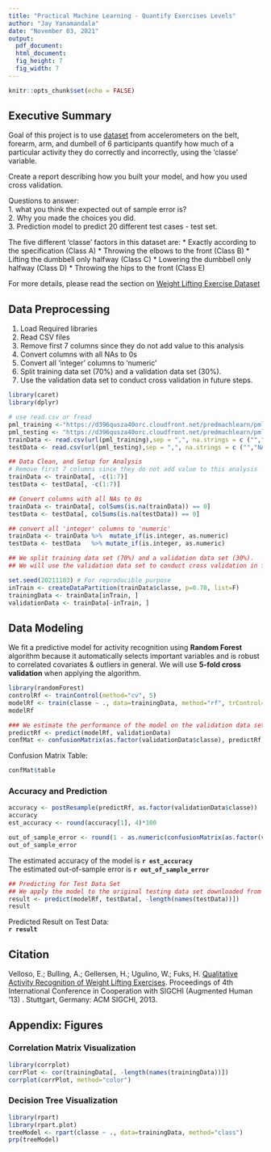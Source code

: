 ---
title: "Practical Machine Learning - Quantify Exercises Levels"
author: "Jay Yanamandala"
date: "November 03, 2021"
output:
  pdf_document:
  html_document:
  fig_height: 7
  fig_width: 7
---
  
```{r setup, include=FALSE, results="hide", echo=FALSE, warning=FALSE, comment="", message=FALSE}
knitr::opts_chunk$set(echo = FALSE)
```

## Executive Summary
Goal of this project is to use [dataset](http://groupware.les.inf.puc-rio.br/har) from accelerometers on the belt, forearm, arm, and dumbell of 6 participants quantify how much of a particular activity they do correctly and incorrectly, using the 'classe' variable.   
    
Create a report describing how you built your model, and how you used cross validation.   
   
Questions to answer:  
	1. what you think the expected out of sample error is?   
	2. Why you made the choices you did.  
	3. Prediction model to predict 20 different test cases - test set.  
  
The five different 'classe' factors in this dataset are: 
	* Exactly according to the specification (Class A)
	* Throwing the elbows to the front (Class B)
	* Lifting the dumbbell only halfway (Class C)
	* Lowering the dumbbell only halfway (Class D) 
	* Throwing the hips to the front (Class E)
    
For more details, please read the section on [Weight Lifting Exercise Dataset](http://web.archive.org/web/20161224072740/http:/groupware.les.inf.puc-rio.br/har)

## Data Preprocessing  
1. Load Required libraries
2. Read CSV files
3. Remove first 7 columns since they do not add value to this analysis
4. Convert columns with all NAs to 0s
5. Convert all 'integer' columns to 'numeric'
6. Split training data set (70%) and a validation data set (30%). 
7. Use the validation data set to conduct cross validation in future steps.
  
```{r librarysetup, echo=FALSE, warning=FALSE, comment="", message=FALSE}
library(caret)
library(dplyr)
```

```{r readcsvfile, echo=FALSE, warning=FALSE, comment="", message=FALSE}
# use read.csv or fread
pml_training <-"https://d396qusza40orc.cloudfront.net/predmachlearn/pml-training.csv"
pml_testing <- "https://d396qusza40orc.cloudfront.net/predmachlearn/pml-testing.csv"
trainData <- read.csv(url(pml_training),sep = ",", na.strings = c ("","NA"))
testData <- read.csv(url(pml_testing),sep = ",", na.strings = c ("","NA"))
```

```{r data-setup, echo=FALSE, warning=FALSE, comment="", message=FALSE}
## Data Clean, and Setup for Analysis  
# Remove first 7 columns since they do not add value to this analysis
trainData <- trainData[, -c(1:7)]
testData <- testData[, -c(1:7)]
```


```{r remove-NAs, echo=FALSE, warning=FALSE, comment="", message=FALSE}
## Convert columns with all NAs to 0s
trainData <- trainData[, colSums(is.na(trainData)) == 0] 
testData <- testData[, colSums(is.na(testData)) == 0] 
```

  
```{r, results="hide", echo=FALSE, warning=FALSE, comment="", message=FALSE}
## convert all 'integer' columns to 'numeric'
trainData <- trainData %>%  mutate_if(is.integer, as.numeric)
testData <- testData   %>% mutate_if(is.integer, as.numeric)

## We split training data set (70%) and a validation data set (30%). 
## We will use the validation data set to conduct cross validation in future steps.  

set.seed(20211103) # For reproducible purpose
inTrain <- createDataPartition(trainData$classe, p=0.70, list=F)
trainingData <- trainData[inTrain, ]
validationData <- trainData[-inTrain, ]
```
## Data Modeling  
We fit a predictive model for activity recognition using **Random Forest** algorithm because it automatically selects important variables and is robust to correlated covariates & outliers in general. We will use **5-fold cross validation** when applying the algorithm. 
  
```{r, results="hide", echo=FALSE, warning=FALSE, comment="", message=FALSE}
library(randomForest)
controlRf <- trainControl(method="cv", 5)
modelRf <- train(classe ~ ., data=trainingData, method="rf", trControl=controlRf, ntree=250)
modelRf
```
  
```{r, results="hide", echo=FALSE, warning=FALSE, comment="", message=FALSE}
### We estimate the performance of the model on the validation data set.  
predictRf <- predict(modelRf, validationData)
confMat <- confusionMatrix(as.factor(validationData$classe), predictRf)
```
  
Confusion Matrix Table:  
  
```{r confMatTable}
confMat$table
```
  
  
### Accuracy and Prediction  
```{r accuracy, results="hide", echo=FALSE, warning=FALSE, comment="", message=FALSE}
accuracy <- postResample(predictRf, as.factor(validationData$classe))
accuracy
est_accuracy <- round(accuracy[1], 4)*100

out_of_sample_error <- round(1 - as.numeric(confusionMatrix(as.factor(validationData$classe), predictRf)$overall[1]), 4) * 100
out_of_sample_error
```
  
The estimated accuracy of the model is  **`r est_accuracy`**    
The estimated out-of-sample error is **`r out_of_sample_error`** 

```{r predicting, results="hide", echo=FALSE, warning=FALSE, comment="", message=FALSE}
## Predicting for Test Data Set
## We apply the model to the original testing data set downloaded from the data source. We remove the `problem_id` column first.  
result <- predict(modelRf, testData[, -length(names(testData))])
result
```

  
Predicted Result on Test Data:  
**`r result`**  
  

## Citation  
  
Velloso, E.; Bulling, A.; Gellersen, H.; Ugulino, W.; Fuks, H. [Qualitative Activity Recognition of Weight Lifting Exercises](http://web.archive.org/web/20161224072740/http:/groupware.les.inf.puc-rio.br/work.jsf?p1=11201). Proceedings of 4th International Conference in Cooperation with SIGCHI (Augmented Human '13) . Stuttgart, Germany: ACM SIGCHI, 2013.
  
  
## Appendix: Figures  
### Correlation Matrix Visualization   
```{r corrPlot, echo=FALSE, warning=FALSE, comment="", message=FALSE}
library(corrplot)
corrPlot <- cor(trainingData[, -length(names(trainingData))])
corrplot(corrPlot, method="color")
```

### Decision Tree Visualization  
```{r treeModel, echo=FALSE, warning=FALSE, comment="", message=FALSE}
library(rpart)
library(rpart.plot)
treeModel <- rpart(classe ~ ., data=trainingData, method="class")
prp(treeModel)
```









